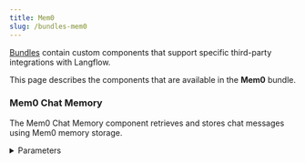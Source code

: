 ```yaml
---
title: Mem0
slug: /bundles-mem0
---
```



[Bundles](/components-bundle-components) contain custom components that support specific third-party integrations with Langflow.

This page describes the components that are available in the **Mem0** bundle.

### Mem0 Chat Memory

The Mem0 Chat Memory component retrieves and stores chat messages using Mem0 memory storage.

<details>
<summary>Parameters</summary>

**Inputs**

| Name | Display Name | Info |
|------|--------------|------|
| mem0_config | Mem0 Configuration | The configuration dictionary for initializing the Mem0 memory instance. |
| ingest_message | Message to Ingest | The message content to be ingested into Mem0 memory. |
| existing_memory | Existing Memory Instance | An optional existing Mem0 memory instance. |
| user_id | User ID | The identifier for the user associated with the messages. |
| search_query | Search Query | The input text for searching related memories in Mem0. |
| mem0_api_key | Mem0 API Key | The API key for the Mem0 platform. Leave empty to use the local version. |
| metadata | Metadata | The additional metadata to associate with the ingested message. |
| openai_api_key | OpenAI API Key | The API key for OpenAI. Required when using OpenAI embeddings without a provided configuration. |

**Outputs**

| Name | Display Name | Info |
|------|--------------|------|
| memory | Mem0 Memory | The resulting Mem0 Memory object after ingesting data. |
| search_results | Search Results | The search results from querying Mem0 memory. |

</details>